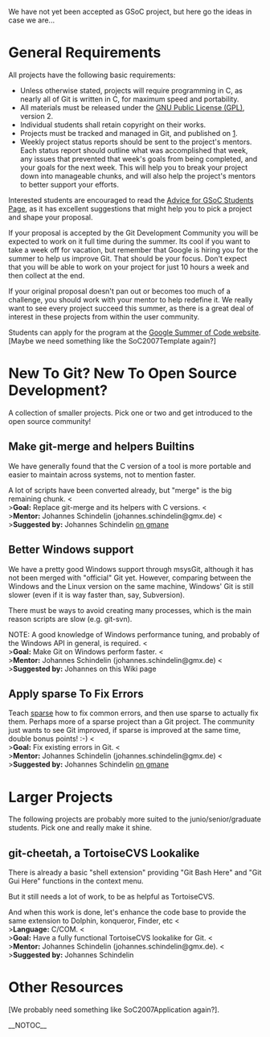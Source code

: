 We have not yet been accepted as GSoC project, but here go the ideas in case we are...

= General Requirements =
All projects have the following basic requirements:

* Unless otherwise stated, projects will require programming in C, as nearly all of Git is written in C, for maximum speed and portability.
* All materials must be released under the [http://www.gnu.org/copyleft/gpl.html GNU Public License (GPL)], version 2.
* Individual students shall retain copyright on their works.
* Projects must be tracked and managed in Git, and published on [http://repo.or.cz].
* Weekly project status reports should be sent to the project's mentors.  Each status report should outline what was accomplished that week, any issues that prevented that week's goals from being completed, and your goals for the next week.  This will help you to break your project down into manageable chunks, and will also help the project's mentors to better support your efforts.

Interested students are encouraged to read the [http://code.google.com/p/google-summer-of-code/wiki/AdviceforStudents Advice for GSoC Students Page], as it has excellent suggestions that might help you to pick a project and shape your proposal.

If your proposal is accepted by the Git Development Community you will be expected to work on it full time during the summer.  Its cool if you want to take a week off for vacation, but remember that Google is hiring you for the summer to help us improve Git.  That should be your focus.  Don't expect that you will be able to work on your project for just 10 hours a week and then collect at the end.

If your original proposal doesn't pan out or becomes too much of a challenge, you should work with your mentor to help redefine it.  We really want to see every project succeed this summer, as there is a great deal of interest in these projects from within the user community.

Students can apply for the program at the [http://code.google.com/soc/ Google Summer of Code website].  [Maybe we need something like the SoC2007Template again?]

= New To Git? New To Open Source Development? =

A collection of smaller projects.  Pick one or two and get introduced to the open source community!

== Make git-merge and helpers Builtins ==
We have generally found that the C version of a tool is more portable and easier to maintain across systems, not to mention faster.

A lot of scripts have been converted already, but "merge" is the big remaining chunk.
<<BR>><b>Goal:</b> Replace git-merge and its helpers with C versions.
<<BR>><b>Mentor:</b> Johannes Schindelin (johannes.schindelin@gmx.de)
<<BR>><b>Suggested by:</b> Johannes Schindelin [http://article.gmane.org/gmane.comp.version-control.git/40801 on gmane]

== Better Windows support ==
We have a pretty good Windows support through msysGit, although it has not been merged with "official" Git yet.  However, comparing between the Windows and the Linux version on the same machine, Windows' Git is still slower (even if it is way faster than, say, Subversion).

There must be ways to avoid creating many processes, which is the main reason scripts are slow (e.g. git-svn).

NOTE: A good knowledge of Windows performance tuning, and probably of the Windows API in general, is required.
<<BR>><b>Goal:</b> Make Git on Windows perform faster.
<<BR>><b>Mentor:</b>  Johannes Schindelin (johannes.schindelin@gmx.de)
<<BR>><b>Suggested by:</b> Johannes on this Wiki page

== Apply sparse To Fix Errors ==
Teach [http://kernel.org/pub/linux/kernel/people/josh/sparse/ sparse] how to fix common errors, and then use sparse to actually fix them.  Perhaps more of a sparse project than a Git project.  The community just wants to see Git improved, if sparse is improved at the same time, double bonus points!  :-)
<<BR>><b>Goal:</b> Fix existing errors in Git.
<<BR>><b>Mentor:</b>  Johannes Schindelin (johannes.schindelin@gmx.de)
<<BR>><b>Suggested by:</b> Johannes Schindelin [http://article.gmane.org/gmane.comp.version-control.git/40801 on gmane]

= Larger Projects =
The following projects are probably more suited to the junio/senior/graduate students.  Pick one and really make it shine.

== git-cheetah, a TortoiseCVS Lookalike ==
There is already a basic "shell extension" providing "Git Bash Here" and "Git Gui Here" functions in the context menu.

But it still needs a lot of work, to be as helpful as TortoiseCVS.

And when this work is done, let's enhance the code base to provide the same extension to Dolphin, konqueror, Finder, etc
<<BR>><b>Language:</b> C/COM.
<<BR>><b>Goal:</b> Have a fully functional TortoiseCVS lookalike for Git.
<<BR>><b>Mentor:</b> Johannes Schindelin (johannes.schindelin@gmx.de).
<<BR>><b>Suggested by:</b> Johannes Schindelin

= Other Resources =

[We probably need something like SoC2007Application again?].

__NOTOC__